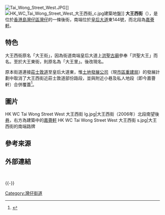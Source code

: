 [[File:Tai_Wong_Street_West.JPG|thumb]]]]
[[File:HK_WC_Tai_Wong_Street_West_大王西街_c.jpg|thumb]]建築地盤]]
'''大王西街'''（{{lang-en|Tai Wong Street West}}），是位於[[香港島|香港島]][[灣仔區|灣仔區]][[灣仔|灣仔]]的一條後街，南端位於[[皇后大道|皇后大道]]東144號，而北段為[[嘉薈軒|嘉薈軒]]。

== 特色 ==
大王西街原名「大王街」，因為街道南端皇后大道上[[洪聖古廟|洪聖古廟]]參奉「洪聖大王」而名。至於大王東街，則原名為「大王里」。後改現名。

原本街道連接[[莊士敦道|莊士敦道]]至皇后大道東，惟[[土地發展公司|土地發展公司]]（現[[市區重建局|市區重建局]]）的發展計劃中取消了大王西街近莊士敦道部份路段，並與附近小巷及私人地段（即今嘉薈軒）合併覆蓋<ref>{{Cite web|title=新聞公報：土地發展公司莊士敦道發展計劃草圖獲核准|url=https://www.info.gov.hk/gia/general/199909/24/0924177.htm|accessdate=2021-04-21|date=1999-09-24|publisher=政府新聞處|archive-date=2021-04-20|archive-url=https://web.archive.org/web/20210420161942/https://www.info.gov.hk/gia/general/199909/24/0924177.htm|dead-url=no}}</ref>。

== 圖片 ==
<gallery mode=packed heights=150px style="text-align:left">
HK WC Tai Wong Street West 大王西街 lg.jpg|大王西街（2006年）北段南望後[[巷|巷]]，右方為建築中的[[嘉薈軒|嘉薈軒]]
HK WC Tai Wong Street West 大王西街 s.jpg|大王西街的南端路牌
</gallery>

== 參考來源==
{{reflist}}

== 外部連結 ==
{{commonscat-inline|Tai Wong Street West}}

<br>
{{HK-road-stub}}

{{-}}
{{灣仔舊區街道}}

[[Category:灣仔街道|Category:灣仔街道]]
